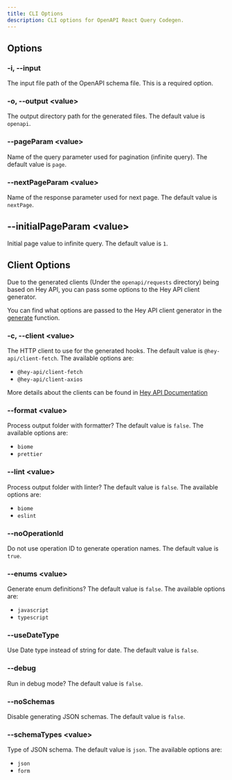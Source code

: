 ```yaml
---
title: CLI Options
description: CLI options for OpenAPI React Query Codegen.
---
```


## Options

### -i, --input

The input file path of the OpenAPI schema file. This is a required option.

### -o, --output \<value\>

The output directory path for the generated files. The default value is `openapi`.

### --pageParam \<value\>

Name of the query parameter used for pagination (infinite query). The default value is `page`.

### --nextPageParam \<value\>

Name of the response parameter used for next page. The default value is `nextPage`.

## --initialPageParam \<value\>

Initial page value to infinite query. The default value is `1`.

## Client Options

Due to the generated clients (Under the `openapi/requests` directory) being based on Hey API, you can pass some options to the Hey API client generator.

You can find what options are passed to the Hey API client generator in the [generate](https://github.com/7nohe/openapi-react-query-codegen/blob/main/src/generate.mts) function.

### -c, --client \<value\>

The HTTP client to use for the generated hooks. The default value is `@hey-api/client-fetch`.
The available options are:

- `@hey-api/client-fetch`
- `@hey-api/client-axios`

More details about the clients can be found in [Hey API Documentation](https://heyapi.vercel.app/openapi-ts/clients.html)

### --format \<value\>

Process output folder with formatter? The default value is `false`.
The available options are:

- `biome`
- `prettier`

### --lint \<value\>

Process output folder with linter? The default value is `false`.
The available options are:

- `biome`
- `eslint`

### --noOperationId

Do not use operation ID to generate operation names. The default value is `true`.

### --enums \<value\>

Generate enum definitions? The default value is `false`.
The available options are:

- `javascript`
- `typescript`

### --useDateType

Use Date type instead of string for date. The default value is `false`.

### --debug

Run in debug mode? The default value is `false`.

### --noSchemas

Disable generating JSON schemas. The default value is `false`.

### --schemaTypes \<value\>

Type of JSON schema. The default value is `json`.
The available options are:

- `json`
- `form`

